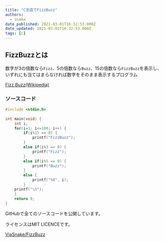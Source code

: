 ```yaml
---
title: "C言語でFizzBuzz"
authors:
  - snake
date_published: 2021-03-01T16:32:53.000Z
date_updated: 2021-03-01T16:32:53.000Z
tags: [C]
---
```


## FizzBuzzとは

数字が3の倍数なら`Fizz`、5の倍数なら`Buzz`、15の倍数なら`FizzBuzz`を表示し、いずれにも当てはまらなければ数字をそのまま表示するプログラム 

[Fizz Buzz(Wikipedia)](https://ja.wikipedia.org/wiki/Fizz_Buzz)

### ソースコード

```c
#include <stdio.h>
    
int main(void) {
    int i;
    for(i=1; i<=100; i++) {
        if(i%15 == 0) {
            printf("FizzBuzz");
        }
        else if(i%3 == 0) {
            printf("Fizz");
        }
        else if(i%5 == 0) {
            printf("Buzz");
        }
        else {
            printf("%d", i);
        }
    printf("\n");
    }
    return 0;
}
```

GitHubで全てのソースコードを公開しています。

ライセンスはMIT LICENCEです。

[ViaSnake/FizzBuzz](https://github.com/ViaSnake/FizzBuzz)

